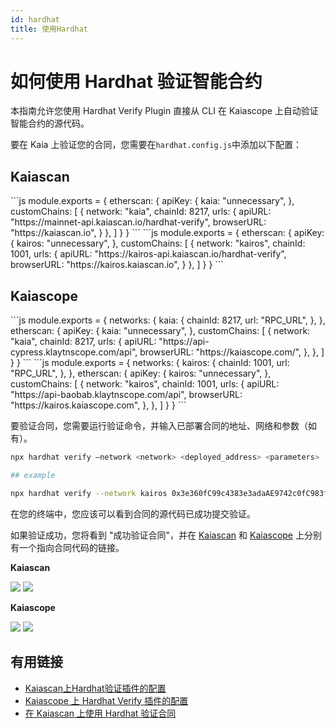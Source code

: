 ```yaml
---
id: hardhat
title: 使用Hardhat
---
```



# 如何使用 Hardhat 验证智能合约

本指南允许您使用 Hardhat Verify Plugin 直接从 CLI 在 Kaiascope 上自动验证智能合约的源代码。

要在 Kaia 上验证您的合同，您需要在`hardhat.config.js`中添加以下配置：

## Kaiascan

<Tabs>
  <TabItem value="kaia-mainnet" label="主网">
    ```js
    module.exports = {
      etherscan: {
          apiKey: {
            kaia: "unnecessary",
          },
          customChains: [
            {
              network: "kaia",
              chainId: 8217,
              urls: {
                apiURL: "https://mainnet-api.kaiascan.io/hardhat-verify",
                browserURL: "https://kaiascan.io",
              }
            },
          ]
        }
    }
    ```
  </TabItem>

  <TabItem value="开罗测试网" label="启示录">
    ```js
    module.exports = {
      etherscan: {
          apiKey: {
            kairos: "unnecessary",
          },
          customChains: [
            {
              network: "kairos",
              chainId: 1001,
              urls: {
                apiURL: "https://kairos-api.kaiascan.io/hardhat-verify",
                browserURL: "https://kairos.kaiascan.io",
              }
            },
          ]
        }
    }
    ```
  </TabItem>
</Tabs>

## Kaiascope

<Tabs>
  <TabItem value="kaia-mainnet" label="主网">
    ```js
    module.exports = {
      networks: {
        kaia: {
          chainId: 8217,
          url: "RPC_URL",
        },
      },
      etherscan: {
        apiKey: {
          kaia: "unnecessary",
        },
        customChains: [
          {
            network: "kaia",
            chainId: 8217,
            urls: {
              apiURL: "https://api-cypress.klaytnscope.com/api",
              browserURL: "https://kaiascope.com/",
            },
          },
        ]
      }
    }
    ```
  </TabItem>

  <TabItem value="开罗测试网" label="启示录">
    ```js
    module.exports = {
      networks: {
        kairos: {
          chainId: 1001,
          url: "RPC_URL",
        },
      },
      etherscan: {
        apiKey: {
          kairos: "unnecessary",
        },
        customChains: [
          {
            network: "kairos",
            chainId: 1001,
            urls: {
              apiURL: "https://api-baobab.klaytnscope.com/api",
              browserURL: "https://kairos.kaiascope.com",
            },
          },
        ]
      }
    }
    ```
  </TabItem>
</Tabs>

要验证合同，您需要运行验证命令，并输入已部署合同的地址、网络和参数（如有）。

```bash
npx hardhat verify –network <network> <deployed_address> <parameters>

## example

npx hardhat verify --network kairos 0x3e360fC99c4383e3adaAE9742c0fC983fDAa0535
```

在您的终端中，您应该可以看到合同的源代码已成功提交验证。

如果验证成功，您将看到 "成功验证合同"，并在 [Kaiascan](https://kairos.kaiascan.io/address/0x3e360fC99c4383e3adaAE9742c0fC983fDAa0535?tabId=contract\&page=1) 和 [Kaiascope](https://baobab.klaytnscope.com/account/0x3e360fC99c4383e3adaAE9742c0fC983fDAa0535?tabId=contractCode) 上分别有一个指向合同代码的链接。

**Kaiascan**

![](/img/build/smart-contracts/verify/kaiascan-terminal.png)
![](/img/build/smart-contracts/verify/kaiascan-verify.png)

**Kaiascope**

![](/img/build/smart-contracts/verify/kaiascope-terminal.png)
![](/img/build/smart-contracts/verify/kaiascope-verify.png)

## 有用链接

* [Kaiascan上Hardhat验证插件的配置](https://docs.kaiascan.io/hardhat-verify)
* [Kaiascope 上 Hardhat Verify 插件的配置](https://docs.klaytnscope.com/contract/configuration-for-hardhat-verify-plugin)
* [在 Kaiascan 上使用 Hardhat 验证合同](https://klaytn.foundation/verifying-contracts-using-hardhat-on-klaytnscope)
